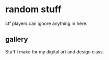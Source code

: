 # random stuff

ctf players can ignore anything in here.

## gallery

Stuff I make for my digital art and design class.